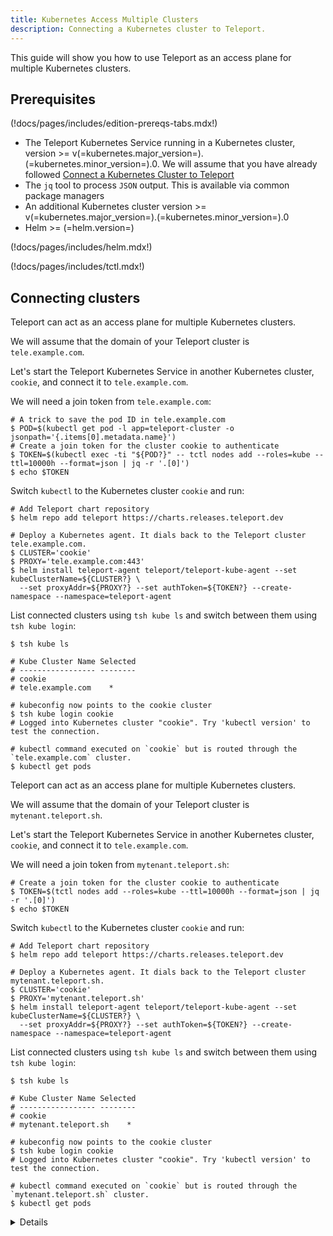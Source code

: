```yaml
---
title: Kubernetes Access Multiple Clusters
description: Connecting a Kubernetes cluster to Teleport.
---
```


This guide will show you how to use Teleport as an access plane for multiple Kubernetes clusters.

## Prerequisites

(!docs/pages/includes/edition-prereqs-tabs.mdx!)

- The Teleport Kubernetes Service running in a Kubernetes cluster, version >=
  v(=kubernetes.major_version=).(=kubernetes.minor_version=).0. We will assume
  that you have already followed
  [Connect a Kubernetes Cluster to Teleport](../getting-started.mdx)
- The `jq` tool to process `JSON` output. This is available via common package
  managers
- An additional Kubernetes cluster version >=
  v(=kubernetes.major_version=).(=kubernetes.minor_version=).0
- Helm >= (=helm.version=)

(!docs/pages/includes/helm.mdx!)

(!docs/pages/includes/tctl.mdx!)

## Connecting clusters

<Tabs>
<TabItem scope={["oss", "enterprise"]} label="Self-Hosted">

Teleport can act as an access plane for multiple Kubernetes clusters. 

We will assume that the domain of your Teleport cluster is `tele.example.com`.

Let's start the Teleport Kubernetes Service in another Kubernetes cluster,
`cookie`, and connect it to `tele.example.com`.

We will need a join token from `tele.example.com`:

```code
# A trick to save the pod ID in tele.example.com
$ POD=$(kubectl get pod -l app=teleport-cluster -o jsonpath='{.items[0].metadata.name}')
# Create a join token for the cluster cookie to authenticate
$ TOKEN=$(kubectl exec -ti "${POD?}" -- tctl nodes add --roles=kube --ttl=10000h --format=json | jq -r '.[0]')
$ echo $TOKEN
```

Switch `kubectl` to the Kubernetes cluster `cookie` and run:

```code
# Add Teleport chart repository
$ helm repo add teleport https://charts.releases.teleport.dev

# Deploy a Kubernetes agent. It dials back to the Teleport cluster tele.example.com.
$ CLUSTER='cookie'
$ PROXY='tele.example.com:443'
$ helm install teleport-agent teleport/teleport-kube-agent --set kubeClusterName=${CLUSTER?} \
  --set proxyAddr=${PROXY?} --set authToken=${TOKEN?} --create-namespace --namespace=teleport-agent
```

List connected clusters using `tsh kube ls` and switch between
them using `tsh kube login`:

```code
$ tsh kube ls

# Kube Cluster Name Selected 
# ----------------- -------- 
# cookie
# tele.example.com    *

# kubeconfig now points to the cookie cluster
$ tsh kube login cookie
# Logged into Kubernetes cluster "cookie". Try 'kubectl version' to test the connection.

# kubectl command executed on `cookie` but is routed through the `tele.example.com` cluster.
$ kubectl get pods
```

</TabItem>
<TabItem scope={["cloud"]} label="Teleport Cloud">

Teleport can act as an access plane for multiple Kubernetes clusters. 

We will assume that the domain of your Teleport cluster is `mytenant.teleport.sh`.

Let's start the Teleport Kubernetes Service in another Kubernetes cluster,
`cookie`, and connect it to `tele.example.com`.

We will need a join token from `mytenant.teleport.sh`:

```code
# Create a join token for the cluster cookie to authenticate
$ TOKEN=$(tctl nodes add --roles=kube --ttl=10000h --format=json | jq -r '.[0]')
$ echo $TOKEN
```

Switch `kubectl` to the Kubernetes cluster `cookie` and run:

```code
# Add Teleport chart repository
$ helm repo add teleport https://charts.releases.teleport.dev

# Deploy a Kubernetes agent. It dials back to the Teleport cluster mytenant.teleport.sh.
$ CLUSTER='cookie'
$ PROXY='mytenant.teleport.sh'
$ helm install teleport-agent teleport/teleport-kube-agent --set kubeClusterName=${CLUSTER?} \
  --set proxyAddr=${PROXY?} --set authToken=${TOKEN?} --create-namespace --namespace=teleport-agent
```

List connected clusters using `tsh kube ls` and switch between
them using `tsh kube login`:

```code
$ tsh kube ls

# Kube Cluster Name Selected 
# ----------------- -------- 
# cookie
# mytenant.teleport.sh    *

# kubeconfig now points to the cookie cluster
$ tsh kube login cookie
# Logged into Kubernetes cluster "cookie". Try 'kubectl version' to test the connection.

# kubectl command executed on `cookie` but is routed through the `mytenant.teleport.sh` cluster.
$ kubectl get pods
```

</TabItem>

</Tabs>

<Details title="Not seeing Kubernetes clusters?">

(!docs/pages/includes/kubernetes-access/rbac.mdx!)

</Details>
